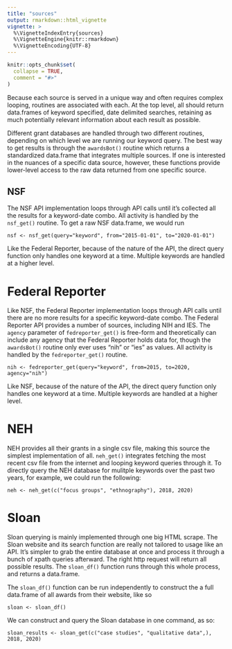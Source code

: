 ```yaml
---
title: "sources"
output: rmarkdown::html_vignette
vignette: >
  %\VignetteIndexEntry{sources}
  %\VignetteEngine{knitr::rmarkdown}
  %\VignetteEncoding{UTF-8}
---
```


```r
knitr::opts_chunk$set(
  collapse = TRUE,
  comment = "#>"
)
```

Because each source is served in a unique way and often requires complex looping, routines are associated with each. At the top level, all should return data.frames of keyword specified, date delimited searches, retaining as much potentially relevant information about each result as possible.

Different grant databases are handled through two different routines, depending on which level we are running our keyword query. The best way to get results is through the `awardsBot()` routine which returns a standardized data.frame that integrates multiple sources. If one is interested in the nuances of a specific data source, however, these functions provide lower-level access to the raw data returned from one specific source.

## NSF

The NSF API implementation loops through API calls until it's collected all the results for a keyword-date combo. All activity is handled by the `nsf_get()` routine. To get a raw NSF data.frame, we would run

```
nsf <- nsf_get(query="keyword", from="2015-01-01", to="2020-01-01")
```

Like the Federal Reporter, because of the nature of the API, the direct query function only handles one keyword at a time. Multiple keywords are handled at a higher level.

# Federal Reporter

Like NSF, the Federal Reporter implementation loops through API calls until there are no more results for a specific keyword-date combo. The Federal Reporter API provides a number of sources, including NIH and IES. The `agency` parameter of `fedreporter_get()` is free-form and theoretically can include any agency that the Federal Reporter holds data for, though the `awardsBot()` routine only ever uses "nih" or "ies" as values. All activity is handled by the `fedreporter_get()` routine.

```
nih <- fedreporter_get(query="keyword", from=2015, to=2020, agency="nih")
```

Like NSF, because of the nature of the API, the direct query function only handles one keyword at a time. Multiple keywords are handled at a higher level.

# NEH

NEH provides all their grants in a single csv file, making this source the simplest implementation of all. `neh_get()` integrates fetching the most recent csv file from the internet and looping keyword queries through it. To directly query the NEH database for mulitple keywords over the past two years, for example, we could run the following:
```
neh <- neh_get(c("focus groups", "ethnography"), 2018, 2020)
```

# Sloan

Sloan querying is mainly implemented through one big HTML scrape. The Sloan website and its search function are really not tailored to usage like an API. It's simpler to grab the entire database at once and process it through a bunch of xpath queries afterward. The right http request will return all possible results. The `sloan_df()` function runs through this whole process, and returns a data.frame. 

The `sloan_df()` function can be run independently to construct the a full data.frame of all awards from their website, like so

```
sloan <- sloan_df()
```

We can construct and query the Sloan database in one command, as so:
```
sloan_results <- sloan_get(c("case studies", "qualitative data",), 2018, 2020)
```
